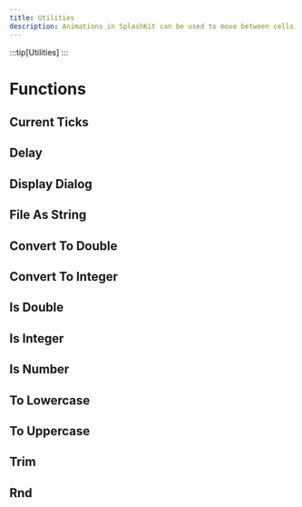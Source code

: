 ```yaml
---
title: Utilities
description: Animations in SplashKit can be used to move between cells in bitmaps and sprites. Each animation generates a number sequence that can then be used when drawing bitmaps.
---
```

:::tip[Utilities]
:::


# Functions
## Current Ticks
## Delay
## Display Dialog
## File As String
## Convert To Double
## Convert To Integer
## Is Double
## Is Integer
## Is Number
## To Lowercase
## To Uppercase
## Trim
## Rnd

